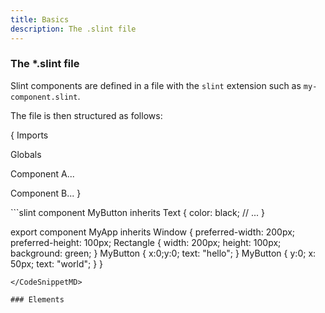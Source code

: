 ```yaml
---
title: Basics
description: The .slint file
---
```


### The *.slint file
Slint components are defined in a file with the `slint` extension such as `my-component.slint`.

The file is then structured as follows:

\{
  Imports

  Globals 

  Component A...

  Component B...
\}

<CodeSnippetMD imagePath="/src/assets/generated/test1.png" imageAlt='Example slint file'>
```slint
component MyButton inherits Text {
    color: black;
    // ...
}


export component MyApp inherits Window {
    preferred-width: 200px;
    preferred-height: 100px;
    Rectangle {
        width: 200px;
        height: 100px;
        background: green;
    }
    MyButton {
        x:0;y:0;
        text: "hello";
    }
    MyButton {
        y:0;
        x: 50px;
        text: "world";
    }
}
```
</CodeSnippetMD>

### Elements






